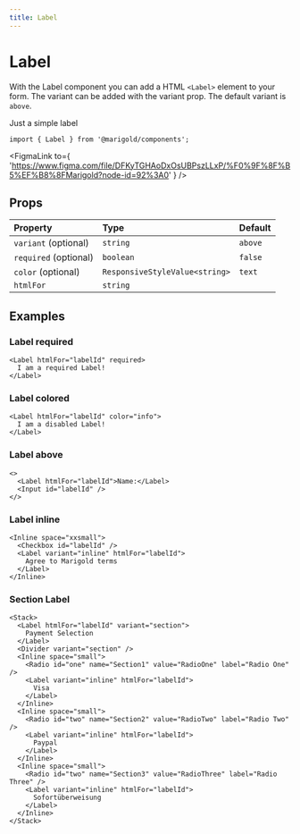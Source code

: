 ```yaml
---
title: Label
---
```



# Label

With the Label component you can add a HTML `<Label>` element to your form.
The variant can be added with the variant prop. The default variant is `above`.

<MarigoldTheme>
  <Label htmlFor="labelId">Just a simple label</Label>
</MarigoldTheme>

```tsx onlyCode
import { Label } from '@marigold/components';
```

<FigmaLink
  to={
    'https://www.figma.com/file/DFKyTGHAoDxOsUBPszLLxP/%F0%9F%8F%B5%EF%B8%8FMarigold?node-id=92%3A0'
  }
/>

## Props

| Property              | Type                           | Default |
| :-------------------- | :----------------------------- | :------ |
| `variant` (optional)  | `string`                       | `above` |
| `required` (optional) | `boolean`                      | `false` |
| `color` (optional)    | `ResponsiveStyleValue<string>` | `text`  |
| `htmlFor`             | `string`                       |         |

## Examples

### Label required

```tsx
<Label htmlFor="labelId" required>
  I am a required Label!
</Label>
```

### Label colored

```tsx
<Label htmlFor="labelId" color="info">
  I am a disabled Label!
</Label>
```

### Label above

```tsx
<>
  <Label htmlFor="labelId">Name:</Label>
  <Input id="labelId" />
</>
```

### Label inline

```tsx
<Inline space="xxsmall">
  <Checkbox id="labelId" />
  <Label variant="inline" htmlFor="labelId">
    Agree to Marigold terms
  </Label>
</Inline>
```

### Section Label

```tsx
<Stack>
  <Label htmlFor="labelId" variant="section">
    Payment Selection
  </Label>
  <Divider variant="section" />
  <Inline space="small">
    <Radio id="one" name="Section1" value="RadioOne" label="Radio One" />
    <Label variant="inline" htmlFor="labelId">
      Visa
    </Label>
  </Inline>
  <Inline space="small">
    <Radio id="two" name="Section2" value="RadioTwo" label="Radio Two" />
    <Label variant="inline" htmlFor="labelId">
      Paypal
    </Label>
  </Inline>
  <Inline space="small">
    <Radio id="two" name="Section3" value="RadioThree" label="Radio Three" />
    <Label variant="inline" htmlFor="labelId">
      Sofortüberweisung
    </Label>
  </Inline>
</Stack>
```
